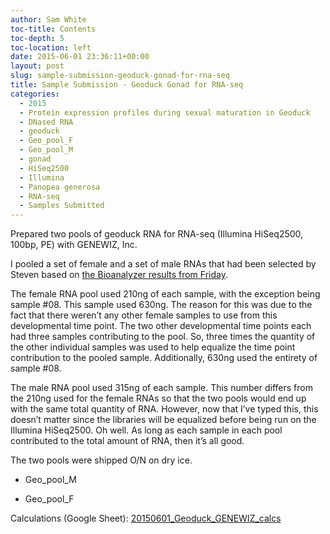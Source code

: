 ```yaml
---
author: Sam White
toc-title: Contents
toc-depth: 5
toc-location: left
date: 2015-06-01 23:36:11+00:00
layout: post
slug: sample-submission-geoduck-gonad-for-rna-seq
title: Sample Submission - Geoduck Gonad for RNA-seq
categories:
  - 2015
  - Protein expression profiles during sexual maturation in Geoduck
  - DNased RNA
  - geoduck
  - Geo_pool_F
  - Geo_pool_M
  - gonad
  - HiSeq2500
  - Illumina
  - Panopea generosa
  - RNA-seq
  - Samples Submitted
---
```


Prepared two pools of geoduck RNA for RNA-seq (Illumina HiSeq2500, 100bp, PE) with GENEWIZ, Inc.

I pooled a set of female and a set of male RNAs that had been selected by Steven based on [the Bioanalyzer results from Friday](../2015-05-28-bioanalyzer-geoduck-gonad-rna-quality-assessment/index.qmd).

The female RNA pool used 210ng of each sample, with the exception being sample #08. This sample used 630ng. The reason for this was due to the fact that there weren't any other female samples to use from this developmental time point. The two other developmental time points each had three samples contributing to the pool. So, three times the quantity of the other individual samples was used to help equalize the time point contribution to the pooled sample. Additionally, 630ng used the entirety of sample #08.

The male RNA pool used 315ng of each sample. This number differs from the 210ng used for the female RNAs so that the two pools would end up with the same total quantity of RNA. However, now that I've typed this, this doesn't matter since the libraries will be equalized before being run on the Illumina HiSeq2500. Oh well. As long as each sample in each pool contributed to the total amount of RNA, then it's all good.

The two pools were shipped O/N on dry ice.




    
  * Geo_pool_M

    
  * Geo_pool_F



Calculations (Google Sheet): [20150601_Geoduck_GENEWIZ_calcs](https://docs.google.com/spreadsheets/d/1cqVdYkTjzxc0TI2RV7EAxwO9_yqlKrvWSs4EIDC0WdY/edit?usp=sharing)


